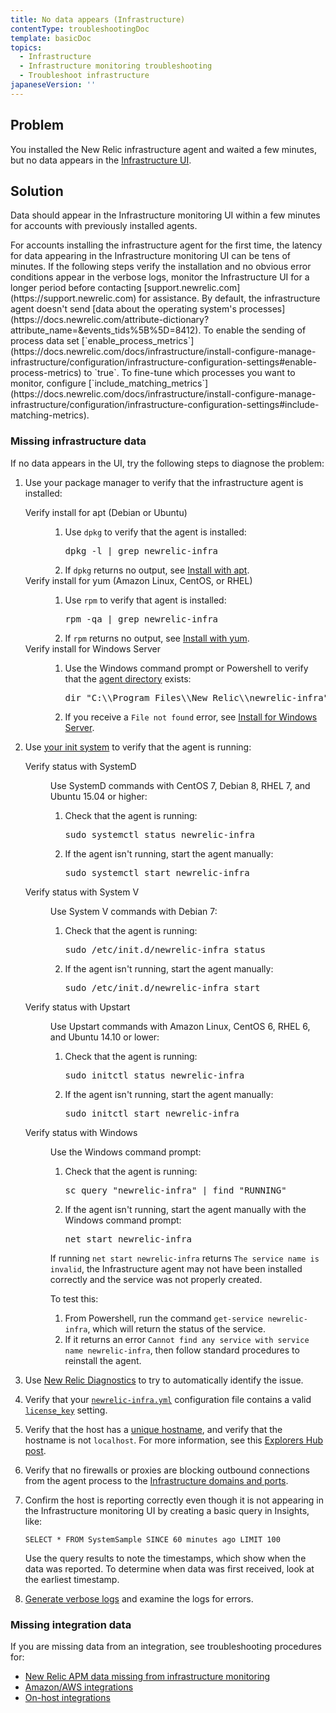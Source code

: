 ```yaml
---
title: No data appears (Infrastructure)
contentType: troubleshootingDoc
template: basicDoc
topics:
  - Infrastructure
  - Infrastructure monitoring troubleshooting
  - Troubleshoot infrastructure
japaneseVersion: ''
---
```


## Problem

You installed the New Relic infrastructure agent and waited a few minutes, but no data appears in the [Infrastructure UI](/docs/infrastructure/new-relic-infrastructure/infrastructure-ui-pages/infrastructure-compute-page-measure-resource-usage).

## Solution

Data should appear in the Infrastructure monitoring UI within a few minutes for accounts with previously installed agents.

<Callout variant="important">
  For accounts installing the infrastructure agent for the first time, the latency for data appearing in the Infrastructure monitoring UI can be tens of minutes. If the following steps verify the installation and no obvious error conditions appear in the verbose logs, monitor the Infrastructure UI for a longer period before contacting [support.newrelic.com](https://support.newrelic.com) for assistance.
</Callout>

<Callout variant="important">
  By default, the infrastructure agent doesn't send [data about the operating system's processes](https://docs.newrelic.com/attribute-dictionary?attribute_name=&events_tids%5B%5D=8412). To enable the sending of process data set [`enable_process_metrics`](https://docs.newrelic.com/docs/infrastructure/install-configure-manage-infrastructure/configuration/infrastructure-configuration-settings#enable-process-metrics) to `true`. To fine-tune which processes you want to monitor, configure [`include_matching_metrics`](https://docs.newrelic.com/docs/infrastructure/install-configure-manage-infrastructure/configuration/infrastructure-configuration-settings#include-matching-metrics).
</Callout>

### Missing infrastructure data

If no data appears in the UI, try the following steps to diagnose the problem:

1. Use your package manager to verify that the infrastructure agent is installed:

   <dl className="clamshell-list">
     <dt id="apt-install-verify">Verify install for apt (Debian or Ubuntu)</dt><dd><ol><li><p>Use <code>dpkg</code> to verify that the agent is installed:</p><pre>dpkg -l | grep newrelic-infra</pre></li><li>If <code>dpkg</code> returns no output, see <a href="/docs/infrastructure/new-relic-infrastructure/installation/install-infrastructure-linux#apt-based">Install with apt</a>.</li></ol></dd><dt id="yum-install-verify">Verify install for yum (Amazon Linux, CentOS, or RHEL)</dt><dd><ol><li><p>Use <code>rpm</code> to verify that agent is installed:</p><pre>rpm -qa | grep newrelic-infra</pre></li><li>If <code>rpm</code> returns no output, see <a href="/docs/infrastructure/new-relic-infrastructure/installation/install-infrastructure-linux#yum-based">Install with yum</a>.</li></ol></dd><dt id="windows-install-verify">Verify install for Windows Server</dt><dd><ol><li><p>Use the Windows command prompt or Powershell to verify that the <a href="/docs/agents/manage-apm-agents/troubleshooting/find-agent-root-directory#infra-agent">agent directory</a> exists:</p><pre>dir "C:\\Program Files\\New Relic\\newrelic-infra"</pre></li><li>If you receive a <code>File not found</code> error, see <a href="/docs/infrastructure/new-relic-infrastructure/installation/install-infrastructure-windows-server">Install for Windows Server</a>.</li></ol></dd>
   </dl>
2. Use [your init system](/docs/infrastructure/new-relic-infrastructure/configuration/start-stop-restart-check-infrastructure-agent-status#init-system) to verify that the agent is running:

   <dl className="clamshell-list">
     <dt id="systemd-verify-status">Verify status with SystemD</dt><dd><p>Use SystemD commands with CentOS 7, Debian 8, RHEL 7, and Ubuntu 15.04 or higher:</p><ol><li><p>Check that the agent is running:</p><pre>sudo systemctl status newrelic-infra</pre></li><li><p>If the agent isn't running, start the agent manually:</p><pre>sudo systemctl start newrelic-infra</pre></li></ol></dd><dt id="systemv-verify-status">Verify status with System V</dt><dd><p>Use System V commands with Debian 7:</p><ol><li><p>Check that the agent is running:</p><pre>sudo /etc/init.d/newrelic-infra status</pre></li><li><p>If the agent isn't running, start the agent manually:</p><pre>sudo /etc/init.d/newrelic-infra start</pre></li></ol></dd><dt id="upstart-verify-status">Verify status with Upstart</dt><dd><p>Use Upstart commands with Amazon Linux, CentOS 6, RHEL 6, and Ubuntu 14.10 or lower:</p><ol><li><p>Check that the agent is running:</p><pre>sudo initctl status newrelic-infra</pre></li><li><p>If the agent isn't running, start the agent manually:</p><pre>sudo initctl start newrelic-infra</pre></li></ol></dd><dt id="windows-verify-status">Verify status with Windows</dt><dd><p>Use the Windows command prompt:</p><ol><li><p>Check that the agent is running:</p><pre>sc query "newrelic-infra" | find "RUNNING"</pre></li><li><p>If the agent isn't running, start the agent manually with the Windows command prompt:</p><pre>net start newrelic-infra</pre></li></ol><p>If running <code>net start newrelic-infra</code> returns <code>The service name is invalid</code>, the Infrastructure agent may not have been installed correctly and the service was not properly created.</p><p>To test this:</p><ol><li>From Powershell, run the command <code>get-service newrelic-infra</code>, which will return the status of the service.</li><li>If it returns an error <code>Cannot find any service with service name newrelic-infra</code>, then follow standard procedures to reinstall the agent.</li></ol></dd>
   </dl>
3. Use [New Relic Diagnostics](/docs/agents/manage-apm-agents/troubleshooting/new-relic-diagnostics) to try to automatically identify the issue.
4. Verify that your [`newrelic-infra.yml`](/docs/infrastructure/new-relic-infrastructure/configuration/configure-infrastructure-agent#config-file) configuration file contains a valid [`license_key`](/docs/infrastructure/new-relic-infrastructure/configuration/configure-infrastructure-agent#conf-license_key) setting.
5. Verify that the host has a [unique hostname](/docs/infrastructure/new-relic-infrastructure/getting-started/compatibility-requirements-new-relic-infrastructure#hostname), and verify that the hostname is not `localhost`. For more information, see this [Explorers Hub post](https://discuss.newrelic.com/t/relic-solution-a-common-reason-for-a-host-failing-to-show-up-in-the-infrastructure-dashboard/53031).
6. Verify that no firewalls or proxies are blocking outbound connections from the agent process to the [Infrastructure domains and ports](/docs/apm/new-relic-apm/getting-started/networks#infrastructure).
7. Confirm the host is reporting correctly even though it is not appearing in the Infrastructure monitoring UI by creating a basic query in Insights, like:

   ```
   SELECT * FROM SystemSample SINCE 60 minutes ago LIMIT 100
   ```

   Use the query results to note the timestamps, which show when the data was reported. To determine when data was first received, look at the earliest timestamp.
8. [Generate verbose logs](/docs/infrastructure/new-relic-infrastructure/troubleshooting/generating-logs-troubleshooting-infrastructure) and examine the logs for errors.

### Missing integration data

If you are missing data from an integration, see troubleshooting procedures for:

* [New Relic APM data missing from infrastructure monitoring](/docs/infrastructure/new-relic-infrastructure/troubleshooting/apm-data-missing-infrastructure)
* [Amazon/AWS integrations](/docs/infrastructure/amazon-integrations/troubleshooting/no-data-appears-amazonaws-integrations)
* [On-host integrations](/docs/infrastructure/on-host-integrations/troubleshooting/not-seeing-host-integration-data)
